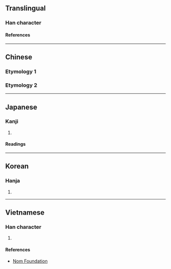 {{character info/new}}
==Translingual==

===Han character===
{{Han char|rn=75|rad=木|as=05|sn=9|four=|canj=DLXH|ids=⿰木𠂔}}

====References====
{{Han ref|kx=0521.121|dkj=14582|hdz=21173.110|uh=67F9}}

----

==Chinese==

===Etymology 1===
{{zh-see|柿|v}}

===Etymology 2===
{{zh-see|杮|v}}

----

==Japanese==

===Kanji===
{{ja-kanji|grade=|rs=木05}}

# {{rfdef|ja|sort=木05}}

====Readings====
{{ja-readings
|on=し
|kun=かき
}}

----

==Korean==

===Hanja===
{{ko-hanja|시}}

# {{rfdef|ko|sort=木05}}

----

==Vietnamese==

===Han character===
{{vi-readings|rs=木05|reading=thị}}

# {{rfdef|vi|sort=木05}}

====References====
* [http://nomfoundation.org/common/nom_details.php?codepoint=67f9 Nom Foundation]